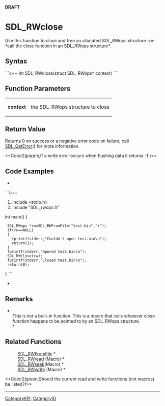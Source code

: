 <!-- pragma section-numbers off -->
<!-- pragma disable-camelcase -->
'''DRAFT'''

= SDL_RWclose =
Use this function to close and free an allocated SDL_RWops structure ''-or-'' *call the close function in an SDL_RWops structure*.


== Syntax ==
```c++
int SDL_RWclose(struct SDL_RWops* context)
```

== Function Parameters ==
{|
|'''context'''
|the SDL_RWops structure to close
|}

== Return Value ==
Returns 0 on success or a negative error code on failure; call [[SDL_GetError]]() for more information.

<<Color2(purple,If a write error occurs when flushing data it returns -1.)>>

== Code Examples ==
*
```c++
#include <stdio.h>
#include "SDL_rwops.h"

int main()
{
  SDL_RWops *rw=SDL_RWFromFile("test.bin","r");
  if(rw==NULL)
  {
    fprintf(stderr,"Couldn't open test.bin\n");
    return(1);
  }
  fprintf(stderr,"Opened test.bin\n");
  SDL_RWclose(rw);
  fprintf(stderr,"Closed test.bin\n");
  return(0);
}
```
*

== Remarks ==
*<br/>This is not a built-in function. This is a macro that calls whatever close function happens to be pointed to by an SDL_RWops structure.<br/>*

== Related Functions ==
:[[SDL_RWFromFile]] *
:[[SDL_RWread]] (Macro) *
:[[SDL_RWseek]](Macro) *
:[[SDL_RWwrite]] (Macro) *

<<Color2(green,Should the current read and write functions (not macros) be listed?)>>

----
[[CategoryAPI]], [[CategoryIO]]
